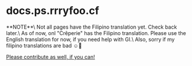 
# docs.ps.rrryfoo.cf

<Callout type="info">
  **NOTE**\
  Not all pages have the Filipino translation yet. Check back later.\
  As of now, onl "Crêperie" has the Filipino translation. Please use the English translation for now, if you need help with GI.\
  Also, sorry if my filipino translations are bad ☺️🌚
  
  [Please contribute as well, if you can!](https://github.com/mangorifo/ps-docs)
</Callout>
